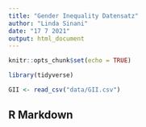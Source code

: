 ```yaml
---
title: "Gender Inequality Datensatz"
author: "Linda Sinani"
date: "17 7 2021"
output: html_document
---
```


```r
knitr::opts_chunk$set(echo = TRUE)

library(tidyverse)

GII <- read_csv("data/GII.csv")


```

## R Markdown


